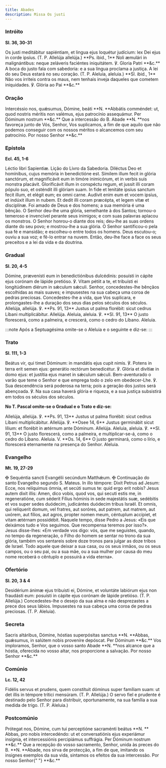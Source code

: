 ```yaml
---
title: Abades
description: Missa Os justi
---
```


### Intróito

**Sl. 36, 30-31**

<div class="grid grid-cols-2 gap-5">
  <span class="text-justify">
    Os justi meditábitur sapiéntiam, et lingua ejus loquétur judícium: lex Dei
    ejus in corde ipsíus. (T. P. Allelúja allelúja.) **Ps. ibid., 1** Noli
    æmulári in malignántibus: neque zeláveris faciéntes iniquitátem. ℣. Gloria
    Patri **&c.**
  </span>
  <span class="text-justify">
    A boca do justo fala com sabedoria: e a sua língua proclama a justiça. A lei
    do seu Deus estará no seu coração. (T. P. Aleluia, aleluia.) **Sl. ibid.,
    1** Não vos irriteis contra os maus, nem tenhais inveja daqueles que cometem
    iniquidades. ℣. Glória ao Pai **&c.**
  </span>
</div>

### Oração

<div class="grid grid-cols-2 gap-5">
  <span class="text-justify">
    Intercéssio nos, quǽsumus, Dómine, beáti **N. **Abbátis comméndet: ut, quod
    nostris méritis non valémus, ejus patrocínio assequámur. Per Dóminum nostrum
    **&c.**
  </span>
  <span class="text-justify">
    Que a intercessão do B. Abade **N. **nos favoreça junto de Vós, Senhor, Vos
    suplicamos, a fim de que aquilo que não podemos conseguir com os nossos
    méritos o alcancemos com seu patrocínio. Por nosso Senhor **&c.**
  </span>
</div>

### Epístola

**Ecl. 45, 1-6**

<div class="grid grid-cols-2 gap-5">
  <span class="text-justify">Léctio libri Sapientiæ.</span>
  <span class="text-justify">Lição do Livro da Sabedoria.</span>
  <span class="text-justify">
    Diléctus Deo et homínibus, cujus memória in benedictióne est. Símilem illum
    fecit in glória sanctórum, et magnificávit eum in timóre inimicórum, et in
    verbis suis monstra placávit. Gloríficávit illum in conspéctu regum, et
    jussit illi coram pópulo suo, et osténdit illi glóriam suam. In fide et
    lenitáte ipsíus sanctum fecit illum, et elégit eum; ex omni carne. Audívit
    enim eum et vocem ipsíus, et indúxit illum in nubem. Et dedit illi coram
    præcépta, et legem vitæ et disciplínæ.
  </span>
  <span class="text-justify">
    Foi amado de Deus e dos homens; a sua memória é uma bênção. O Senhor deu-lhe
    uma glória, semelhante à dos Santos; tornou-o temeroso e invencível perante
    seus inimigos; e com suas palavras aplacou os monstros. O Senhor honrou-o
    diante dos reis; deu-lhe as suas ordens diante do seu povo; e mostrou-lhe a
    sua glória. O Senhor santificou-o pela sua fé e mansidão; e escolheu-o entre
    todos os homens. Deus escutou-o; ouviu a sua voz; e fê-lo entrar na nuvem.
    Então, deu-lhe face a face os seus preceitos e a lei da vida e da doutrina.
  </span>
</div>

### Gradual

**Sl. 20, 4-5**

<div class="grid grid-cols-2 gap-5">
  <span class="text-justify">
    Dómine, prævenísti eum in benedictiónibus dulcédinis: posuísti in cápite
    ejus corónam de lápide pretióso. ℣. Vitam pétiit a te, et tribuísti ei
    longitúdinem diérum in sǽculum sǽculi.
  </span>
  <span class="text-justify">
    Senhor, concedestes-lhe bênçãos escolhidas as mais suaves; e impusestes na
    sua cabeça uma coroa de pedras preciosas. Concedestes-lhe a vida, que Vos
    suplicara, e prolongastes-lhe a duração dos seus dias pelos séculos dos
    séculos.
  </span>
  <span class="text-justify">
    Allelúja, allelúja. ℣. **Ps. 91, 13** Justus ut palma florébit: sicut cedrus
    Líbani multiplicábitur. Allelúja.
  </span>
  <span class="text-justify">
    Aleluia, aleluia. ℣. **Sl. 91, 13** O justo florescerá, como a palmeira, e
    crescerá, como o cedro do Líbano. Aleluia.
  </span>
</div>

:::note
Após a Septuagésima omite-se o Aleluia e o seguinte e diz-se:
:::

### Trato

**Sl. 111, 1-3**

<div class="grid grid-cols-2 gap-5">
  <span class="text-justify">
    Beátus vir, qui timet Dóminum: in mandátis ejus cupit nimis. ℣. Potens in
    terra erit semen ejus: generátio rectórum benedicétur. ℣. Glória et divítiæ
    in domo ejus: et justítia ejus manet in sǽculum sǽculi.
  </span>
  <span class="text-justify">
    Bem-aventurado o varão que teme o Senhor e que emprega todo o zelo em
    obedecer-Lhe. ℣. Sua descendência será poderosa na terra; pois a geração dos
    justos será abençoada. ℣. Na sua casa haverá glória e riqueza, e a sua
    justiça subsistirá em todos os séculos dos séculos.
  </span>
</div>

**No T. Pascal omite-se o Gradual e o Trato e diz-se:**

<div class="grid grid-cols-2 gap-5">
  <span class="text-justify">
    Allelúja, allelúja. ℣. **Ps. 91, 13** Justus ut palma florébit: sicut cedrus
    Líbani multiplicábitur. Allelúja. ℣. **Osee 14, 6** Justus germinábit sicut
    lílium: et florébit in ætérnum ante Dóminum. Allelúja.
  </span>
  <span class="text-justify">
    Aleluia, aleluia. ℣. **Sl. 91, 13** O justo florescerá, como a palmeira, e
    multiplicar-se-á, como o cedro do Líbano. Aleluia. V. **Os. 14, 6** O justo
    germinará, como o lírio, e florescerá eternamente na presença do Senhor.
    Aleluia.
  </span>
</div>

### Evangelho

**Mt. 19, 27-29**

<div class="grid grid-cols-2 gap-5">
  <span class="text-justify">
    <span class="text-red-500">✠</span> Sequéntia sancti Evangélii secúndum
    Matthǽum.
  </span>
  <span class="text-justify">
    <span class="text-red-500">✠</span> Continuação do santo Evangelho segundo
    S. Mateus.
  </span>
  <span class="text-justify">
    In illo témpore: Dixit Petrus ad Jesum: Ecce, nos relíquimus ómnia, et
    secúti sumus te: quid ergo erit nobis? Jesus autem dixit illis: Amen, dico
    vobis, quod vos, qui secuti estis me, in regeneratióne, cum séderit Fílius
    hóminis in sede majestátis suæ, sedébitis et vos super sedes duódecim,
    judicántes duódecim tribus Israël. Et omnis, qui relíquerit domum, vel
    fratres, aut soróres, aut patrem, aut matrem, aut uxórem, aut fílios, aut
    agros, propter nomen meum, céntuplum accípiet, et vitam ætérnam possidébit.
  </span>
  <span class="text-justify">
    Naquele tempo, disse Pedro a Jesus: «Eis que deixámos tudo e Vos seguimos.
    Que recompensa teremos por isso?». Jesus disse-lhes: «Em verdade vos digo:
    vós, que me seguistes, quando, no tempo da regeneração, o Filho do homem se
    sentar no trono da sua glória, também vos sentareis sobre doze tronos para
    julgar as doze tribos de Israel. Todo aquele que deixar a sua casa, ou os
    seus irmãos, ou os seus campos, ou o seu pai, ou a sua mãe, ou a sua mulher
    por causa do meu nome receberá o cêntuplo e possuirá a vida eterna».
  </span>
</div>

### Ofertório

**Sl. 20, 3 & 4**

<div class="grid grid-cols-2 gap-5">
  <span class="text-justify">
    Desidérium ánimæ ejus tribuísti ei, Dómine, et voluntáte labiórum ejus non
    fraudásti eum: posuísti in cápite ejus corónam de lápide pretióso. (T. P.
    Allelúja.)
  </span>
  <span class="text-justify">
    Concedestes-lhe o desejo da sua alma e não desprezastes a prece dos seus
    lábios. Impusestes na sua cabeça uma coroa de pedras preciosas. (T. P.
    Aleluia).
  </span>
</div>

### Secreta

<div class="grid grid-cols-2 gap-5">
  <span class="text-justify">
    Sacris altáribus, Dómine, hóstias superpósitas sanctus **N. **Abbas,
    quǽsumus, in salútem nobis proveníre depóscat. Per Dóminum **&c.**
  </span>
  <span class="text-justify">
    Vos imploramos, Senhor, que o vosso santo Abade **N. **nos alcance que a
    hóstia, oferecida no vosso altar, nos proporcione a salvação. Por nosso
    Senhor **&c.**
  </span>
</div>

### Comúnio

**Lc. 12, 42**

<div class="grid grid-cols-2 gap-5">
  <span class="text-justify">
    Fidélis servus et prudens, quem constítuit dóminus super famíliam suam: ut
    det illis in témpore trítici mensúram. (T. P. Allelúja.)
  </span>
  <span class="text-justify">
    O servo fiel e prudente é destinado pelo Senhor para distribuir,
    oportunamente, na sua família a sua medida de trigo. (T. P. Aleluia.)
  </span>
</div>

### Postcomúnio

<div class="grid grid-cols-2 gap-5">
  <span class="text-justify">
    Prótegat nos, Dómine, cum tui perceptióne sacraménti beátus **N. ** Abbas,
    pro nobis intercedéndo: ut et conversatiónis ejus experiámur insígnia, et
    intercessiónis percipiámus suffrágia. Per Dóminum nostrum **&c.**
  </span>
  <span class="text-justify">
    Que a recepção do vosso sacramento, Senhor, unida às preces do B. **N.
    **Abade, nos sirva de protecção, a fim de que, imitando os insignes exemplos
    da sua vida, sintamos os efeitos da sua intercessão. Por nosso Senhor{" "}
    **&c.**
  </span>
</div>
